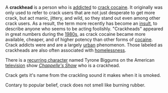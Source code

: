 A '''crackhead''' is a person who is [[drug addiction|addicted]] to [[crack cocaine]]. It originally was only used to refer to crack users that are not just desperate to get more crack, but act manic, jittery, and wild, so they stand out even among other crack users. As a result, the term more recently has become an [[insult]], to describe anyone who seems to be acting foolishly. "Crackheads" appeared in great numbers during the [[1980s]], as crack cocaine became more available, cheaper, and of higher potency than other forms of [[cocaine]]. Crack addicts were and are a largely [[urban]] phenomenon. Those labeled as crackheads are also often associated with [[homelessness]].

There is a [[recurring character]] named Tyrone Biggums on the American [[television]] show ''[[Chappelle's Show]]'' who is a crackhead.

Crack gets it's name from the crackling sound it makes when it is smoked.

Contary to popular belief, crack does not smell like burning rubber.

{{stub}}